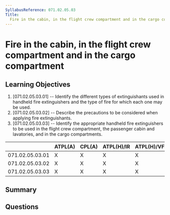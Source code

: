 ```yaml
---
SyllabusReference: 071.02.05.03
Title:
  Fire in the cabin, in the flight crew compartment and in the cargo compartment
---
```


# Fire in the cabin, in the flight crew compartment and in the cargo compartment

## Learning Objectives

1. [071.02.05.03.01] -- Identify the different types of extinguishants used in
   handheld fire extinguishers and the type of fire for which each one may be
   used.
2. [071.02.05.03.02] -- Describe the precautions to be considered when applying
   fire extinguishants.
3. [071.02.05.03.03] -- Identify the appropriate handheld fire extinguishers to
   be used in the flight crew compartment, the passenger cabin and lavatories,
   and in the cargo compartments.

|                 | ATPL(A) | CPL(A) | ATPL(H)/IR | ATPL(H)/VFR | CPL(H) | IR  | CBIR(A) |
| --------------- | ------- | ------ | ---------- | ----------- | ------ | --- | ------- |
| 071.02.05.03.01 | X       | X      | X          | X           | X      |     |         |
| 071.02.05.03.02 | X       | X      | X          | X           | X      |     |         |
| 071.02.05.03.03 | X       | X      | X          | X           | X      |     |         |

## Summary

## Questions
